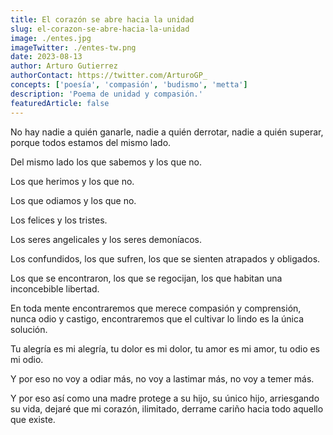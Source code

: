 ```yaml
---
title: El corazón se abre hacia la unidad
slug: el-corazon-se-abre-hacia-la-unidad
image: ./entes.jpg
imageTwitter: ./entes-tw.png
date: 2023-08-13
author: Arturo Gutierrez
authorContact: https://twitter.com/ArturoGP_
concepts: ['poesía', 'compasión', 'budismo', 'metta']
description: 'Poema de unidad y compasión.'
featuredArticle: false
---
```


No hay nadie a quién ganarle, nadie a quién derrotar, nadie a quién superar, porque todos estamos del mismo lado.

Del mismo lado los que sabemos y los que no.

Los que herimos y los que no.

Los que odiamos y los que no.

Los felices y los tristes.

Los seres angelicales y los seres demoníacos.

Los confundidos, los que sufren, los que se sienten atrapados y obligados.

Los que se encontraron, los que se regocijan, los que habitan una inconcebible libertad.

En toda mente encontraremos que merece compasión y comprensión, nunca odio y castigo, encontraremos que el cultivar lo lindo es la única solución.

Tu alegría es mi alegría, tu dolor es mi dolor, tu amor es mi amor, tu odio es mi odio.

Y por eso no voy a odiar más, no voy a lastimar más, no voy a temer más.

Y por eso así como una madre protege a su hijo, su único hijo, arriesgando su vida, dejaré que mi corazón, ilimitado, derrame cariño hacia todo aquello que existe.
